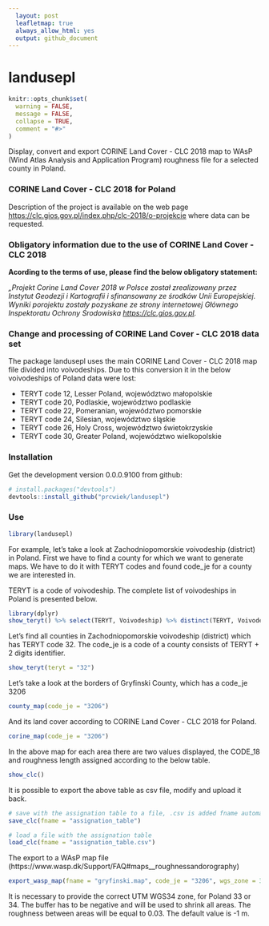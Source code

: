 ```yaml
---
  layout: post
  leafletmap: true
  always_allow_html: yes
  output: github_document
---
```

  landusepl
======

<!-- README.md is generated from README.Rmd. Please edit that file -->

```r
knitr::opts_chunk$set(
  warning = FALSE,
  message = FALSE,
  collapse = TRUE,
  comment = "#>"
)
```

Display, convert and export CORINE Land Cover - CLC 2018 map to WAsP (Wind Atlas Analysis and Application Program) roughness file for a selected county in Poland.

### CORINE Land Cover - CLC 2018 for Poland
Description of the project is available on the web page <https://clc.gios.gov.pl/index.php/clc-2018/o-projekcie> where data can be requested.

### Obligatory information due to the use of CORINE Land Cover - CLC 2018

**Acording to the terms of use, please find the below obligatory statement:**

*„Projekt Corine Land Cover 2018 w Polsce został zrealizowany przez Instytut Geodezji i Kartografii i sfinansowany ze środków Unii Europejskiej. Wyniki porojektu zostały pozyskane ze strony internetowej Głównego Inspektoratu Ochrony Środowiska <https://clc.gios.gov.pl>.*

### Change and processing of CORINE Land Cover - CLC 2018 data set

The package landusepl uses the main CORINE Land Cover - CLC 2018 map file divided into voivodeships. Due to this conversion it in the below voivodeships of Poland data were lost:

* TERYT code 12, Lesser Poland, województwo małopolskie
* TERYT code 20, Podlaskie, województwo podlaskie
* TERYT code 22, Pomeranian, województwo pomorskie
* TERYT code 24, Silesian, województwo śląskie
* TERYT code 26, Holy Cross, województwo świetokrzyskie
* TERYT code 30, Greater Poland, województwo wielkopolskie

### Installation

Get the development version 0.0.0.9100 from github:

```r
# install.packages("devtools")
devtools::install_github("prcwiek/landusepl")
```

### Use

```r
library(landusepl)
```

For example, let's take a look at Zachodniopomorskie voivodeship (district) in Poland. 
First we have to find a county for which we want to generate maps. We have to do it with TERYT codes and found code_je for a county we are 
interested in. 

TERYT is a code of voivodeship. The complete list of voivodeships in Poland is presented below.

```r
library(dplyr)
show_teryt() %>% select(TERYT, Voivodeship) %>% distinct(TERYT, Voivodeship) %>% arrange(Voivodeship)
```


Let's find all counties in Zachodniopomorskie voivodeship (district) which has TERYT code 32. The code_je is a code of a county consists of TERYT + 2 digits identifier.
```r
show_teryt(teryt = "32")
```

Let's take a look at the borders of Gryfinski County, which has a code_je 3206

```r
county_map(code_je = "3206")
```

And its land cover according to CORINE Land Cover - CLC 2018 for Poland. 

```r
corine_map(code_je = "3206")
```

In the above map for each area there are two values displayed, the CODE_18 and roughness length assigned according to the below table.

```r
show_clc()
```

It is possible to export the above table as csv file, modify and upload it back.

```r
# save with the assignation table to a file, .csv is added fname automatically
save_clc(fname = "assignation_table")

# load a file with the assignation table
load_clc(fname = "assignation_table.csv")
```

The export to a WAsP map file (https://www.wasp.dk/Support/FAQ#maps__roughnessandorography)
```r
export_wasp_map(fname = "gryfinski.map", code_je = "3206", wgs_zone = 33, buffer = -1)
```
It is necessary to provide the correct UTM WGS34 zone, for Poland 33 or 34. 
The buffer has to be negative and will be used to shrink all areas. The roughness between areas will be equal to 0.03. The default value is -1 m. 
